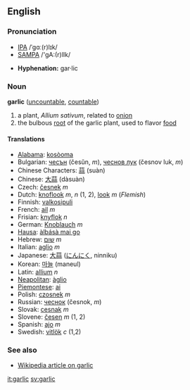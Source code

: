 ==English==
===Pronunciation===
*[[w:IPA|IPA]] /ˈɡɑː(r)lɪk/
*[[w:SAMPA|SAMPA]] /'gA:(r)lIk/

*'''Hyphenation:''' gar·lic

===Noun===
'''garlic''' ([[uncountable]], [[countable]])

# a plant, ''Allium sativum'', related to [[onion]]
# the bulbous [[root]] of the garlic plant, used to flavor [[food]]

====Translations====
*[[Alabama]]: [[kosòoma]]
*Bulgarian: [[чесън]] (česŭn, ''m''), [[чеснов лук]] (česnov luk, ''m'')
*Chinese Characters: [[蒜]] (suàn)
*Chinese: [[大蒜]] (dàsuàn)
*Czech: [[česnek]] ''m''
*Dutch: [[knoflook]] ''m'', ''n'' (1, 2), [[look]] ''m'' (''Flemish'')
*Finnish: [[valkosipuli]]
*French: [[ail]] ''m''
*Frisian: [[knyflok]] ''n''
*German: [[Knoblauch]] ''m''
*[[Hausa]]: [[àlbásà mai go]]
*Hebrew: [[שום]] ''m''
*Italian: [[aglio]] ''m''
*Japanese: [[大蒜]] ([[にんにく]], ninniku)
*Korean: [[마늘]] (maneul)
*Latin: [[allium]] ''n''
*[[Neapolitan]]: [[àglio]]
*[[Piemontese]]: [[ai]]
*Polish: [[czosnek]] ''m''
*Russian: [[чеснок]] (česnok, ''m'')
*Slovak: [[cesnak]] ''m''
*Slovene: [[česen]] ''m'' (1, 2)
*Spanish: [[ajo]] ''m''
*Swedish: [[vitlök]] ''c'' (1,2)

===See also===
*[[w:garlic|Wikipedia article on garlic]]

[[it:garlic]]
[[sv:garlic]]